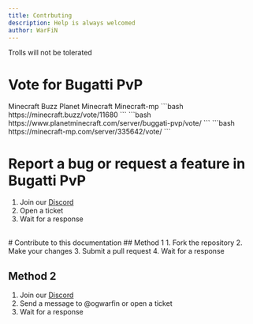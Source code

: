 ```yaml
---
title: Contrbuting
description: Help is always welcomed
author: WarFiN
---
```


<Note type="danger" title="Warning">
  Trolls will not be tolerated
</Note><br/>

# Vote for Bugatti PvP
<Tabs defaultValue="Minecraft Buzz" className="pt-5 pb-1">
  <TabsList className="">
    <TabsTrigger value="Minecraft Buzz">Minecraft Buzz</TabsTrigger>
    <TabsTrigger value="Planet Minecraft">Planet Minecraft</TabsTrigger>
    <TabsTrigger value="Minecraft-mp">Minecraft-mp</TabsTrigger>
  </TabsList>
  <TabsContent value="Minecraft Buzz">
```bash
https://minecraft.buzz/vote/11680
```
  </TabsContent>
  <TabsContent value="Planet Minecraft">
```bash
https://www.planetminecraft.com/server/buggati-pvp/vote/
```
  </TabsContent>
  <TabsContent value="Minecraft-mp">
```bash
https://minecraft-mp.com/server/335642/vote/
```
  </TabsContent>
</Tabs>

# Report a bug or request a feature in Bugatti PvP
1. Join our [Discord](https://discord.gg/ZewyUmtVSS)
2. Open a ticket
3. Wait for a response
<br/>
# Contribute to this documentation
## Method 1
1. Fork the repository
2. Make your changes
3. Submit a pull request
4. Wait for a response

## Method 2
1. Join our [Discord](https://discord.gg/ZewyUmtVSS)
2. Send a message to @ogwarfin or open a ticket
3. Wait for a response